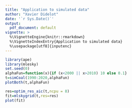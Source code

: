 ```yaml
---
title: "Application to simulated data"
author: "Xavier Didelot"
date: '`r Sys.Date()`'
output:
  pdf_document: default
vignette: >
  %\VignetteEngine{knitr::rmarkdown}
  %\VignetteIndexEntry{Application to simulated data}
  %\usepackage[utf8]{inputenc}
---
```


```r
library(ape)
library(mlesky)
set.seed(0)
alphaFun=function(x){if (x<2000 || x>2010) 10 else 0.1}
t=simCoal(1990:2020,alphaFun)
plotBoth(t,alphaFun)
```



```r
res=optim_res_aic(t,ncpu = 8)
fit=mlskygrid(t,res=res)
plot(fit)
```